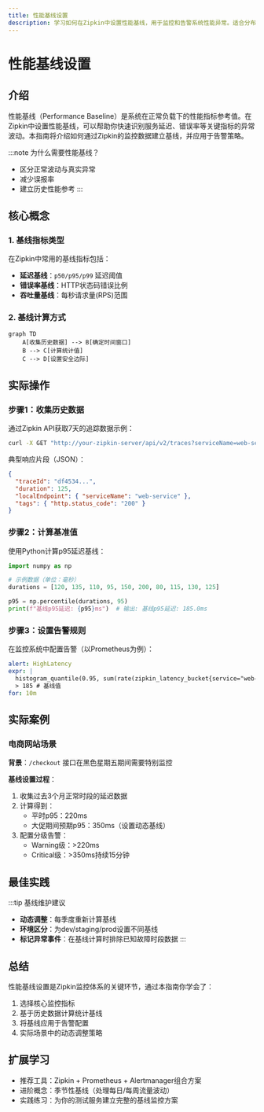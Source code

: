 ```yaml
---
title: 性能基线设置
description: 学习如何在Zipkin中设置性能基线，用于监控和告警系统性能异常。适合分布式追踪初学者掌握基准性能分析方法。
---
```


# 性能基线设置

## 介绍

性能基线（Performance Baseline）是系统在正常负载下的性能指标参考值。在Zipkin中设置性能基线，可以帮助你快速识别服务延迟、错误率等关键指标的异常波动。本指南将介绍如何通过Zipkin的监控数据建立基线，并应用于告警策略。

:::note 为什么需要性能基线？
- 区分正常波动与真实异常
- 减少误报率
- 建立历史性能参考
:::

## 核心概念

### 1. 基线指标类型
在Zipkin中常用的基线指标包括：
- **延迟基线**：`p50/p95/p99` 延迟阈值
- **错误率基线**：HTTP状态码错误比例
- **吞吐量基线**：每秒请求量(RPS)范围

### 2. 基线计算方式
```mermaid
graph TD
    A[收集历史数据] --> B[确定时间窗口]
    B --> C[计算统计值]
    C --> D[设置安全边际]
```

## 实际操作

### 步骤1：收集历史数据
通过Zipkin API获取7天的追踪数据示例：
```bash
curl -X GET "http://your-zipkin-server/api/v2/traces?serviceName=web-service&lookback=604800000" 
```

典型响应片段（JSON）：
```json
{
  "traceId": "df4534...",
  "duration": 125,
  "localEndpoint": { "serviceName": "web-service" },
  "tags": { "http.status_code": "200" }
}
```

### 步骤2：计算基准值
使用Python计算p95延迟基线：
```python
import numpy as np

# 示例数据（单位：毫秒）
durations = [120, 135, 110, 95, 150, 200, 80, 115, 130, 125]

p95 = np.percentile(durations, 95)
print(f"基线p95延迟: {p95}ms")  # 输出: 基线p95延迟: 185.0ms
```

### 步骤3：设置告警规则
在监控系统中配置告警（以Prometheus为例）：
```yaml
alert: HighLatency
expr: |
  histogram_quantile(0.95, sum(rate(zipkin_latency_bucket{service="web-service"}[5m])) by (le))
  > 185 # 基线值
for: 10m
```

## 实际案例

### 电商网站场景
**背景**：`/checkout` 接口在黑色星期五期间需要特别监控

**基线设置过程**：
1. 收集过去3个月正常时段的延迟数据
2. 计算得到：
   - 平时p95：220ms
   - 大促期间预期p95：350ms（设置动态基线）
3. 配置分级告警：
   - Warning级：>220ms
   - Critical级：>350ms持续15分钟

## 最佳实践

:::tip 基线维护建议
- **动态调整**：每季度重新计算基线
- **环境区分**：为dev/staging/prod设置不同基线
- **标记异常事件**：在基线计算时排除已知故障时段数据
:::

## 总结

性能基线设置是Zipkin监控体系的关键环节，通过本指南你学会了：
1. 选择核心监控指标
2. 基于历史数据计算统计基线
3. 将基线应用于告警配置
4. 实际场景中的动态调整策略

## 扩展学习

- 推荐工具：Zipkin + Prometheus + Alertmanager组合方案
- 进阶概念：季节性基线（处理每日/每周流量波动）
- 实践练习：为你的测试服务建立完整的基线监控方案